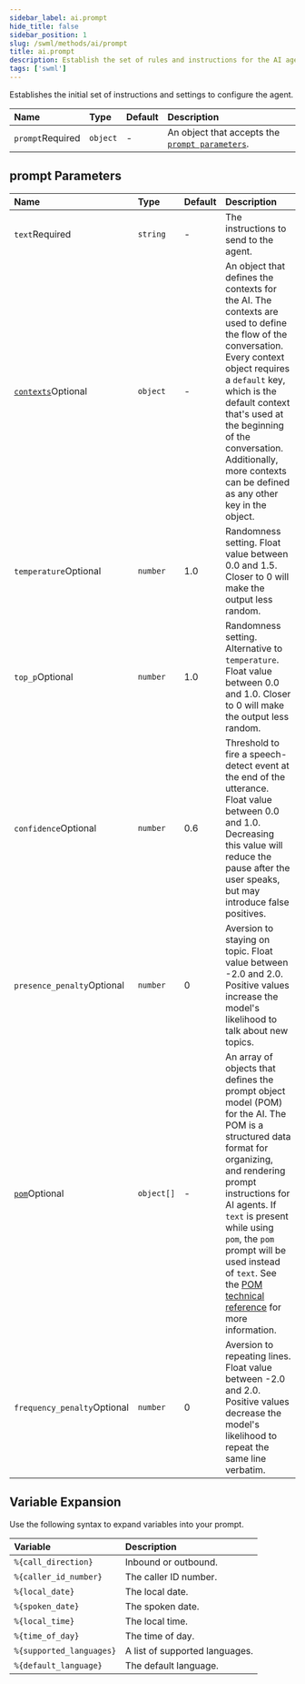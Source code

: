 ```yaml
---
sidebar_label: ai.prompt
hide_title: false
sidebar_position: 1
slug: /swml/methods/ai/prompt
title: ai.prompt
description: Establish the set of rules and instructions for the AI agent through a prompt.
tags: ['swml']
---
```


[contexts]: /swml/methods/ai/prompt/contexts
[pom]: /swml/methods/ai/prompt/pom
[prompt-parameters]: #prompt-parameters

Establishes the initial set of instructions and settings to configure the agent.

| Name                                                   | Type     | Default | Description                                                           |
|:-------------------------------------------------------|:---------|:--------|:----------------------------------------------------------------------|
| `prompt`<span className="required-arg">Required</span> | `object` | -       | An object that accepts the [`prompt parameters`][prompt-parameters]. |

## **prompt Parameters**

| Name                                                                             | Type     | Default | Description                                                                                                                                                                                                                                                                                                            |
|:---------------------------------------------------------------------------------|:---------|:--------|:-----------------------------------------------------------------------------------------------------------------------------------------------------------------------------------------------------------------------------------------------------------------------------------------------------------------------|
| `text`<span className="required-arg">Required</span>                             | `string` | -       | The instructions to send to the agent.                                                                                                                                                                                                                                                                                 |
| [`contexts`][contexts]<span className="optional-arg">Optional</span> | `object` | -       | An object that defines the contexts for the AI. The contexts are used to define the flow of the conversation. Every context object requires a `default` key, which is the default context that's used at the beginning of the conversation. Additionally, more contexts can be defined as any other key in the object. |
| `temperature`<span className="optional-arg">Optional</span>                      | `number` | 1.0     | Randomness setting. Float value between 0.0 and 1.5. Closer to 0 will make the output less random.                                                                                                                                                                                                                     |
| `top_p`<span className="optional-arg">Optional</span>                            | `number` | 1.0     | Randomness setting. Alternative to `temperature`. Float value between 0.0 and 1.0. Closer to 0 will make the output less random.                                                                                                                                                                                       |
| `confidence`<span className="optional-arg">Optional</span>                       | `number` | 0.6     | Threshold to fire a speech-detect event at the end of the utterance. Float value between 0.0 and 1.0. Decreasing this value will reduce the pause after the user speaks, but may introduce false positives.                                                                                                            |
| `presence_penalty`<span className="optional-arg">Optional</span>                 | `number` | 0       | Aversion to staying on topic. Float value between -2.0 and 2.0. Positive values increase the model's likelihood to talk about new topics.                                                                                                                                                                              |
| [`pom`][pom]<span className="optional-arg">Optional</span>                             | `object[]` | -       | An array of objects that defines the prompt object model (POM) for the AI. The POM is a structured data format for organizing, and rendering prompt instructions for AI agents. If `text` is present while using `pom`, the `pom` prompt will be used instead of `text`. See the [POM technical reference][pom] for more information.                                                                 |
| `frequency_penalty`<span className="optional-arg">Optional</span>                | `number` | 0       | Aversion to repeating lines. Float value between -2.0 and 2.0. Positive values decrease the model's likelihood to repeat the same line verbatim.                                                                                                                                                                       |


## **Variable Expansion**

Use the following syntax to expand variables into your prompt.

| Variable                 | Description                    |
|:-------------------------|:-------------------------------|
| `%{call_direction}`      | Inbound or outbound.           |
| `%{caller_id_number}`    | The caller ID number.          |
| `%{local_date}`          | The local date.                |
| `%{spoken_date}`         | The spoken date.               |
| `%{local_time}`          | The local time.                |
| `%{time_of_day}`         | The time of day.               |
| `%{supported_languages}` | A list of supported languages. |
| `%{default_language}`    | The default language.          |
